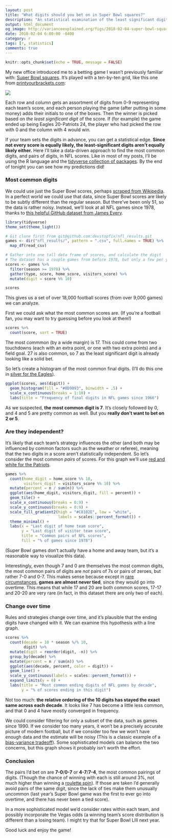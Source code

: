 ```yaml
---
layout: post
title: "What digits should you bet on in Super Bowl squares?"
description: "An statistical examination of the least significant digit of NFL scores."
output: html_document
og_image: http://varianceexplained.org/figs/2018-02-04-super-bowl-squares/unnamed-chunk-4-1.png
date: 2018-02-04 6:00:00 -0400
category: r
tags: [r, statistics]
comments: true
---
```


```r
knitr::opts_chunk$set(echo = TRUE, message = FALSE)
```

My new office introduced me to a betting game I wasn't previously familiar with: [Super Bowl squares](http://www.superbowlsquares.org/how-to-play). It's played with a ten-by-ten grid, like this one from [printyourbrackets.com](https://www.printyourbrackets.com/superbowl100squares.html): 

![](https://www.printyourbrackets.com/images/super-bowl-squares.png)

Each row and column gets an assortment of digits from 0-9 representing each team's score, and each person playing the game (after putting in some money) adds their initials to one of the boxes. Then the winner is picked based on *the least significant digit* of the score. If (for example) the game ended up being Eagles 20-Patriots 24, the player who had picked the row with 0 and the column with 4 would win.

If your team sets the digits in advance, you can get a statistical edge. **Since not every score is equally likely, the least-significant digits aren't equally likely either.** Here I'll take a data-driven approach to find the most common digits, and pairs of digits, in NFL scores. Like in most of my posts, I'll be using the R language and the [tidyverse collection of packages](https://www.tidyverse.org/). By the end of tonight you can see how my predictions did!

### Most common digits

We could use just the Super Bowl scores, perhaps [scraped from Wikipedia](https://en.wikipedia.org/wiki/List_of_Super_Bowl_champions). In a perfect world we could use that data, since Super Bowl scores are likely to be subtly different than the regular season. But there've been only 51, so the data is rather noisy. Instead, we'll look at all NFL games since 1978, thanks to [this helpful GitHub dataset from James Every](https://github.com/devstopfix/nfl_results).

```r
library(tidyverse)
theme_set(theme_light())

# Git clone first from git@github.com:devstopfix/nfl_results.git
games <- dir("nfl_results/", pattern = ".csv", full.names = TRUE) %>%
  map_df(read_csv)

# Gather into one tall data frame of scores, and calculate the digit
# The dataset has a couple games from before 1978, but only a few per year
scores <- games %>%
  filter(season >= 1978) %>%
  gather(type, score, home_score, visitors_score) %>%
  mutate(digit = score %% 10)

scores
```

This gives us a set of over 18,000 football scores (from over 9,000 games) we can analyze.

First we could ask what the most common scores are. (If you're a football fan, you may want to try guessing before you look at them!)

```r
scores %>%
  count(score, sort = TRUE)
```

The most commmon (by a wide margin) is 17. This could come from two touchdowns (each with an extra point, or one with two extra points) and a field goal. 27 is also common, so 7 as the least significant digit is already looking like a solid bet.

So let's create a histogram of the most common final digits. (I'll do this one in [silver for the Eagles](https://teamcolorcodes.com/philadelphia-eagles-color-codes/)).

```r
ggplot(scores, aes(digit)) +
  geom_histogram(fill = "#8D9093", binwidth = .5) +
  scale_x_continuous(breaks = 1:10) +
  labs(title = "Frequency of final digits in NFL games since 1966")
```

As we suspected, **the most common digit is 7**. It's closely followed by 0, and 4 and 5 are pretty common as well. But you **really don't want to bet on 2 or 5**.

### Are they independent?

It's likely that each team's strategy influences the other (and both may be influenced by common factors such as the weather or referee), meaning that the two digits in a score aren't statistically independent. So let's consider the most common *pairs* of scores. For this graph we'll use [red and white for the Patriots](https://teamcolorcodes.com/new-england-patriots-color-codes/).

```r
games %>%
  count(home_digit = home_score %% 10,
        visitors_digit = visitors_score %% 10) %>%
  mutate(percent = n / sum(n)) %>%
  ggplot(aes(home_digit, visitors_digit, fill = percent)) +
  geom_tile() +
  scale_x_continuous(breaks = 0:9) +
  scale_y_continuous(breaks = 0:9) +
  scale_fill_gradient2(high = "#C8102E", low = "white",
                       labels = scales::percent_format()) +
  theme_minimal() +
  labs(x = "Last digit of home team score",
       y = "Last digit of visitor team score",
       title = "Common pairs of NFL scores",
       fill = "% of games since 1978")
```

(Super Bowl games don't actually have a home and away team, but it's a reasonable way to visualize this data).

Interestingly, even though 7 and 0 are themselves the most common digits, the most common pairs of digits are *not* pairs of 7s or pairs of zeroes, but rather 7-0 and 0-7. This makes sense because except in [rare circumstances](https://en.wikipedia.org/wiki/List_of_NFL_tied_games), **games are almost never tied**, since they would go into overtime. This means that while 17 and 20 are both common scores, 17-17 and 20-20 are very rare (in fact, in this dataset there are only two of each).

### Change over time

Rules and strategies change over time, and it's plausible that the ending digits have changed with it. We can examine this hypothesis with a line graph.

```r
scores %>%
  count(decade = 10 * season %/% 10,
        digit) %>%
  mutate(digit = reorder(digit, -n)) %>%
  group_by(decade) %>%
  mutate(percent = n / sum(n)) %>%
  ggplot(aes(decade, percent, color = digit)) +
  geom_line() +
  scale_y_continuous(labels = scales::percent_format()) +
  expand_limits(y = 0) +
  labs(title = "Most common ending digits of NFL games by decade",
       y = "% of scores ending in this digit")
```

Not too much: **the relative ordering of the 10 digits has stayed the exact same across each decade**. It looks like 7 has become a little less common, and that 0 and 4 have mostly converged in frequency.

We could consider filtering for only a subset of the data, such as games since 1990. If we consider too many years, it won't be a precisely accurate picture of modern football, but if we consider too few we won't have enough data and the estimate will be noisy (This is a classic example of a [bias-variance tradeoff](https://en.wikipedia.org/wiki/Bias%E2%80%93variance_tradeoff)). Some sophisticated models can balance the two concerns, but this graph shows it probably isn't worth the effort.

### Conclusion

The pairs I'd bet on are **7-0**/**0-7** or **4-7**/**7-4**, the most common pairings of digits. (Though the chance of winning with each is still around 3%, not much higher than winning a [roulette spin](https://en.wikipedia.org/wiki/Roulette)). If those are taken I'd generally avoid pairs of the same digit, since the lack of ties make them unusually uncommon (last year's Super Bowl game was the first to ever go into overtime, and there has never been a tied score).

In a more sophisticated model we'd consider rates within each team, and possibly incorporate the Vegas odds (a winning team's score distribution is different than a losing team). I might try that for Super Bowl LIII next year.

Good luck and enjoy the game!
